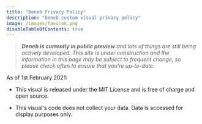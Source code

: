 ```yaml
---
title: "Deneb Privacy Policy"
description: "Deneb custom visual privacy policy"
image: /images/favicon.png
disableTableOfContents: true
---
```



> _**Deneb is currently in public preview** and lots of things are still being actively developed. This site is under construction and the information in this page may be subject to frequent change, so please check often to ensure that you're up-to-date._

As of 1st February 2021:

-   This visual is released under the <OutboundLink href="https://en.wikipedia.org/wiki/MIT_License" target="_blank">MIT License</OutboundLink> and is free of charge and <OutboundLink href="https://github.com/deneb-viz/deneb" target="_blank">open source</OutboundLink>.

-   This visual's code does not collect your data. Data is accessed for display purposes only.
